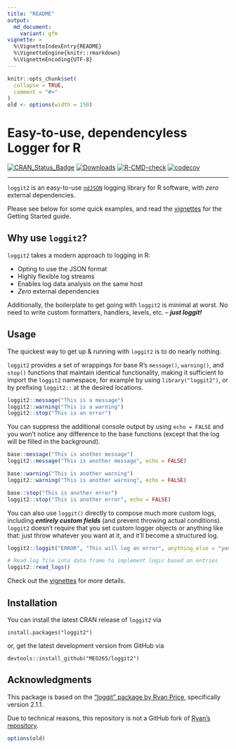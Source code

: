 ```yaml
---
title: "README"
output:
  md_document:
    variant: gfm
vignette: >
  %\VignetteIndexEntry{README}
  %\VignetteEngine{knitr::rmarkdown}
  %\VignetteEncoding{UTF-8}
---
```


```r
knitr::opts_chunk$set(
  collapse = TRUE,
  comment = "#>"
)
old <- options(width = 150)
```

Easy-to-use, dependencyless Logger for R
==================================
<!-- badges: start -->
[![CRAN\_Status\_Badge](http://www.r-pkg.org/badges/version/loggit2)](https://cran.r-project.org/package=loggit2)
[![Downloads](https://cranlogs.r-pkg.org/badges/grand-total/loggit2)](https://cran.r-project.org/package=loggit2)
[![R-CMD-check](https://github.com/MEO265/loggit2/actions/workflows/R-CMD-check.yaml/badge.svg)](https://github.com/MEO265/loggit2/actions/workflows/R-CMD-check.yaml)
[![codecov](https://codecov.io/gh/MEO265/loggit2/graph/badge.svg)](https://codecov.io/gh/MEO265/loggit2)

------------------------------------------------------------------------

<!-- badges: end -->

`loggit2` is an easy-to-use [`ndJSON`](https://github.com/ndjson/ndjson-spec) logging library for R software,
with _zero_ external dependencies.

Please see below for some quick examples, and read the [vignettes](https://cran.r-project.org/web/packages/loggit2/vignettes/) for the
Getting Started guide.

Why use `loggit2`?
-----------------

`loggit2` takes a modern approach to logging in R:

- Opting to use the JSON format
- Highly flexible log streams
- Enables log data analysis on the same host
- _Zero_ external dependencies

Additionally, the boilerplate to get going with `loggit2` is minimal at worst.
No need to write custom formatters, handlers, levels, etc. -- ***just loggit!***

Usage
--------------

The quickest way to get up & running with `loggit2` is to do nearly nothing.

`loggit2` provides a set of wrappings for base R's `message()`, `warning()`, and
`stop()` functions that maintain identical functionality, making it sufficient to
import the `loggit2` namespace, for example by using `library("loggit2")`, or by
prefixing `loggit2::` at the desired locations.

```r
loggit2::message("This is a message")
loggit2::warning("This is a warning")
loggit2::stop("This is an error")
```

You can suppress the additional console output by using `echo = FALSE` and
you won't notice any difference to the base functions (except that the log
will be filled in the background).

```r
base::message("This is another message")
loggit2::message("This is another message", echo = FALSE)

base::warning("This is another warning")
loggit2::warning("This is another warning", echo = FALSE)

base::stop("This is another error")
loggit2::stop("This is another error", echo = FALSE)
```

You can also use `loggit()` directly to compose much more custom
logs, including ***entirely custom fields*** (and prevent throwing actual conditions).
`loggit2` doesn't require that you set custom logger objects or anything like that:
just throw whatever you want at it, and it'll become a structured log.

```r
loggit2::loggit("ERROR", "This will log an error", anything_else = "you want to include")

# Read log file into data frame to implement logic based on entries
loggit2::read_logs()
```

Check out the [vignettes](https://cran.r-project.org/web/packages/loggit2/vignettes/) for more details.

Installation
------------

You can install the latest CRAN release of `loggit2` via

    install.packages("loggit2")

or, get the latest development version from GitHub via

    devtools::install_github("MEO265/loggit2")

Acknowledgments
-----------
This package is based on the ["loggit" package by Ryan Price](https://github.com/ryapric/loggit), specifically version 2.1.1.

Due to technical reasons, this repository is not a GitHub fork of [Ryan's repository](https://github.com/ryapric/loggit).

```r
options(old)
```